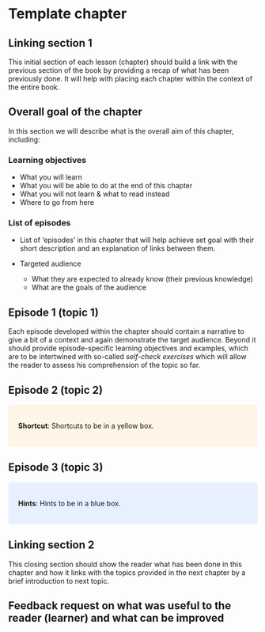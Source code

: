 # Template chapter {#template}

## Linking section 1
This initial section of each lesson (chapter) should build a link with the previous section of the book by providing a recap of what has been previously done. It will help with placing each chapter within the context of the entire book. 

## Overall goal of the chapter
In this section we will describe what is the overall aim of this chapter, including:

<style>
div.green { background-color:#e3ffd9; border-radius: 5px; padding: 20px;}
</style>
<div class = "green">
### Learning objectives {-}

- What you will learn
- What you will be able to do at the end of this chapter
- What you will not learn & what to read instead
- Where to go from here

</div>

### List of episodes {-}
- List of 'episodes' in this chapter that will help achieve set goal with their short description and an explanation of links between them.

- Targeted audience
    - What they are expected to already know (their previous knowledge)
    - What are the goals of the audience

## Episode 1 (topic 1)
Each episode developed within the chapter should contain a narrative to give a bit of a context and again demonstrate the target audience. Beyond it should provide episode-specific learning objectives and examples, which are to be intertwined with so-called *self-check exercises* which will allow the reader to assess his comprehension of the topic so far. 

## Episode 2 (topic 2)
<style>
div.yellow { background-color:#fff5e6; border-radius: 5px; padding: 20px;}
</style>
<div class = "yellow">
**Shortcut**: Shortcuts to be in a yellow box.
</div>    

## Episode 3 (topic 3)

<style>
div.blue { background-color:#e6f0ff; border-radius: 5px; padding: 20px;}
</style>
<div class = "blue">
**Hints**: Hints to be in a blue box.
</div>
## Linking section 2
This closing section should show the reader what has been done in this chapter and how it links with the topics provided in the next chapter by a brief introduction to next topic.

## Feedback request on what was useful to the reader (learner) and what can be improved